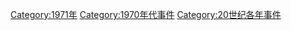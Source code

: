 [[Category:1971年|Category:1971年]]
[[Category:1970年代事件|Category:1970年代事件]]
[[Category:20世纪各年事件|Category:20世纪各年事件]]